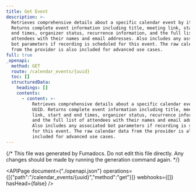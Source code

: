 ```yaml
---
title: Get Event
description: >-
  Retrieves comprehensive details about a specific calendar event by its UUID.
  Returns complete event information including title, meeting link, start and
  end times, organizer status, recurrence information, and the full list of
  attendees with their names and email addresses. Also includes any associated
  bot parameters if recording is scheduled for this event. The raw calendar data
  from the provider is also included for advanced use cases.
full: true
_openapi:
  method: GET
  route: /calendar_events/{uuid}
  toc: []
  structuredData:
    headings: []
    contents:
      - content: >-
          Retrieves comprehensive details about a specific calendar event by its
          UUID. Returns complete event information including title, meeting
          link, start and end times, organizer status, recurrence information,
          and the full list of attendees with their names and email addresses.
          Also includes any associated bot parameters if recording is scheduled
          for this event. The raw calendar data from the provider is also
          included for advanced use cases.
---
```


{/* This file was generated by Fumadocs.
Do not edit this file directly. Any changes should be made by running the generation command again. */}

<APIPage document={"./openapi.json"} operations={[{"path":"/calendar_events/{uuid}","method":"get"}]} webhooks={[]} hasHead={false} />